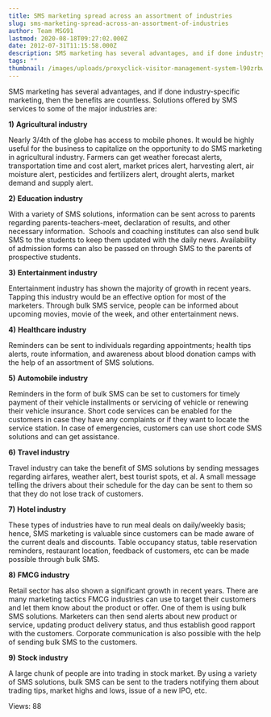 ```yaml
---
title: SMS marketing spread across an assortment of industries
slug: sms-marketing-spread-across-an-assortment-of-industries
author: Team MSG91
lastmod: 2020-08-18T09:27:02.000Z
date: 2012-07-31T11:15:58.000Z
description: SMS marketing has several advantages, and if done industry-specific marketing, then the benefits are countless. Solutions offered by SMS services to some of the major industries are
tags: ""
thumbnail: /images/uploads/proxyclick-visitor-management-system-l90zrbwvcoe-unsplash.jpg
---
```


SMS marketing has several advantages, and if done industry-specific marketing, then the benefits are countless. Solutions offered by SMS services to some of the major industries are:


**1)** **Agricultural industry**


Nearly 3/4th of the globe has access to mobile phones. It would be highly useful for the business to capitalize on the opportunity to do SMS marketing in agricultural industry. Farmers can get weather forecast alerts, transportation time and cost alert, market prices alert, harvesting alert, air moisture alert, pesticides and fertilizers alert, drought alerts, market demand and supply alert.


**2)** **Education industry**


With a variety of SMS solutions, information can be sent across to parents regarding parents-teachers-meet, declaration of results, and other necessary information.  Schools and coaching institutes can also send bulk SMS to the students to keep them updated with the daily news. Availability of admission forms can also be passed on through SMS to the parents of prospective students.


**3)** **Entertainment industry**


Entertainment industry has shown the majority of growth in recent years. Tapping this industry would be an effective option for most of the marketers. Through bulk SMS service, people can be informed about upcoming movies, movie of the week, and other entertainment news.


**4)** **Healthcare industry**


Reminders can be sent to individuals regarding appointments; health tips alerts, route information, and awareness about blood donation camps with the help of an assortment of SMS solutions.


**5)** **Automobile industry**


Reminders in the form of bulk SMS can be set to customers for timely payment of their vehicle installments or servicing of vehicle or renewing their vehicle insurance. Short code services can be enabled for the customers in case they have any complaints or if they want to locate the service station. In case of emergencies, customers can use short code SMS solutions and can get assistance.


**6)** **Travel industry**


Travel industry can take the benefit of SMS solutions by sending messages regarding airfares, weather alert, best tourist spots, et al. A small message telling the drivers about their schedule for the day can be sent to them so that they do not lose track of customers.


**7)** **Hotel industry**


These types of industries have to run meal deals on daily/weekly basis; hence, SMS marketing is valuable since customers can be made aware of the current deals and discounts. Table occupancy status, table reservation reminders, restaurant location, feedback of customers, etc can be made possible through bulk SMS.


**8)** **FMCG industry**


Retail sector has also shown a significant growth in recent years. There are many marketing tactics FMCG industries can use to target their customers and let them know about the product or offer. One of them is using bulk SMS solutions. Marketers can then send alerts about new product or service, updating product delivery status, and thus establish good rapport with the customers. Corporate communication is also possible with the help of sending bulk SMS to the customers.


**9)** **Stock industry**


A large chunk of people are into trading in stock market. By using a variety of SMS solutions, bulk SMS can be sent to the traders notifying them about trading tips, market highs and lows, issue of a new IPO, etc.


 Views: 88


